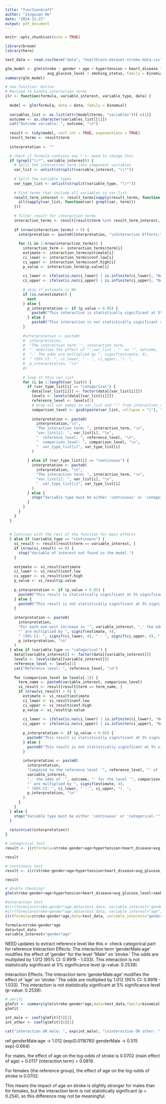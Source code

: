 ```yaml
---
title: "functiondraft"
author: "Jingxuan He"
date: "2024-11-22"
output: pdf_document
---
```


```r
knitr::opts_chunk$set(echo = TRUE)
```

```r
library(broom)
library(here)
```

```r
test_data <- read.csv(here("data", "healthcare-dataset-stroke-data.csv"))

glm_model <- glm(stroke ~ gender + age + hypertension + heart_disease +
                   avg_glucose_level + smoking_status, family = binomial, data = test_data)
summary(glm_model)
```


```r
# new function: belina
# Revised to handle interaction terms
ilr <- function(formula, variable_interest, variable_type, data) {
  
  model <- glm(formula, data = data, family = binomial)
  
  variables_list <- as.list(attr(model$terms, "variables"))[-c(1)]
  outcome <- as.character(variables_list[[1]])
  cat("Outcome variable: ", outcome, "\n")
  
  result <- tidy(model, conf.int = TRUE, exponentiate = TRUE)
  result_terms <- result$term
  
  interpretation <- ""

  # check if formula contains any * <- need to change this
  if (grepl("\\*", variable_interest)) {
    # Split the interaction term into component variables
    var_list <- unlist(strsplit(variable_interest, "\\*"))
    
    # Split the variable types
    var_type_list <- unlist(strsplit(variable_type, "\\*"))
    
    # Find terms that include all variables in var_list
    result_term_interest <- result_terms[sapply(result_terms, function(term) {
      all(sapply(var_list, function(var) grepl(var, term)))
    })]
    
    # filter result for interaction terms
    interaction_terms <- result[result$term %in% result_term_interest, ]
    
    if (nrow(interaction_terms) > 0) {
      interpretation <- paste0(interpretation, "\nInteraction Effects:\n")
      
      for (i in 1:nrow(interaction_terms)) {
        interaction_term <- interaction_terms$term[i]
        estimate <- interaction_terms$estimate[i]
        ci_lower <- interaction_terms$conf.low[i]
        ci_upper <- interaction_terms$conf.high[i]
        p_value <- interaction_terms$p.value[i]
        
        ci_lower <- ifelse(is.na(ci_lower) | is.infinite(ci_lower), "NA", signif(ci_lower, 4))
        ci_upper <- ifelse(is.na(ci_upper) | is.infinite(ci_upper), "NA", signif(ci_upper, 4))
        
        # skip if estimate is NA
        if (is.na(estimate)) {
          next
        } else {
          p_interpretation <- if (p_value < 0.05) {
            paste0("This interaction is statistically significant at 5% significance level (p-value: ", signif(p_value, 4), ").")
          } else {
            paste0("This interaction is not statistically significant at 5% significance level (p-value: ", signif(p_value, 4), ").")
        }
          
        #interpretation <- paste0(
        #  interpretation,
        #  "The interaction term '", interaction_term, 
        #  "' modifies the effect of '",var_list , "' on '", outcome, 
        #  ".' The odds are multiplied by ", signif(estimate, 4), 
        #  " (95% CI: ", ci_lower, " - ", ci_upper, "). ",
        #  p_interpretation, "\n"
        #)
        
        # loop it thru var_list
        for (i in 1:length(var_list)) {
          if (var_type_list[i] == "categorical") {
            data[[var_list[i]]] <- factor(data[[var_list[i]]])
            levels <- levels(data[[var_list[i]]])
            reference_level <- levels[1]
            # drop all var names in var_list and ":" from interaction_term
            comparison_level <- gsub(paste(var_list, collapse = "|"), "", gsub(":", "", interaction_term))
            
            interpretation <- paste0(
              interpretation,"\n",
              "The interaction term: ", interaction_term, "\n",
              "var_list[i]: ", var_list[i], "\n",
              "  reference_level: ", reference_level, "\n",
              "  comparison_level: ", comparison_level, "\n",
              "  var_type_list[i]", var_type_list[i]
            )
            
          } else if (var_type_list[i] == "continuous") {
            interpretation <- paste0(
              interpretation, "\n",
              "The interaction term: ", interaction_term, "\n",
              "var_list[i]: ", var_list[i], "\n",
              "  var_type_list[i]", var_type_list[i]
            )
          } else {
            stop("Variable type must be either 'continuous' or 'categorical.'")
          }
        }
      }
    }
  }
  
  
  # Continue with the rest of the function for main effects
  } else if (variable_type == "continuous") {
    vi_result <- result[result$term == variable_interest, ]
    if (nrow(vi_result) == 0) {
      stop("Variable of interest not found in the model.")
    }
    
    estimate <- vi_result$estimate
    ci_lower <- vi_result$conf.low
    ci_upper <- vi_result$conf.high
    p_value <- vi_result$p.value
    
    p_interpretation <- if (p_value < 0.05) {
      paste0("This result is statistically significant at 5% significance level (p-value: ", signif(p_value, 4), ").")
    } else {
      paste0("This result is not statistically significant at 5% significance level (p-value: ", signif(p_value, 4), ").")
    }
    
    interpretation <- paste0(
      interpretation,
      "For each one-unit increase in '", variable_interest, ",' the odds of '", outcome,
      "' are multiplied by ", signif(estimate, 4),
      " (95% CI: ", signif(ci_lower, 4), " - ", signif(ci_upper, 4), "). ",
      p_interpretation, "\n"
    )
  } else if (variable_type == "categorical") {
    data[[variable_interest]] <- factor(data[[variable_interest]])
    levels <- levels(data[[variable_interest]])
    reference_level <- levels[1]
    cat("Reference level: ", reference_level, "\n")
    
    for (comparison_level in levels[-1]) {
      term_name <- paste0(variable_interest, comparison_level)
      vi_result <- result[result$term == term_name, ]
      if (nrow(vi_result) > 0) {
        estimate <- vi_result$estimate
        ci_lower <- vi_result$conf.low
        ci_upper <- vi_result$conf.high
        p_value <- vi_result$p.value
        
        ci_lower <- ifelse(is.na(ci_lower) | is.infinite(ci_lower), "NA", signif(ci_lower, 4))
        ci_upper <- ifelse(is.na(ci_upper) | is.infinite(ci_upper), "NA", signif(ci_upper, 4))
        
        p_interpretation <- if (p_value < 0.05) {
          paste0("This result is statistically significant at 5% significance level (p-value: ", signif(p_value, 4), "). ")
        } else {
          paste0("This result is not statistically significant at 5% significance level (p-value: ", signif(p_value, 4), "). ")
        }
        
        interpretation <- paste0(
          interpretation,
          "Compared to the reference level '", reference_level, "' of '",
          variable_interest, 
          ",' the odds of '", outcome, "' for the level '", comparison_level, 
          "' are multiplied by ", signif(estimate, 4),
          " (95% CI: ", ci_lower, " - ", ci_upper, "). ",
          p_interpretation, "\n"
        )
      }
    }
  } else {
    stop("Variable type must be either 'continuous' or 'categorical.'")
  }
  
  return(cat(interpretation))
}

```

```r
# categorical test
result <- ilr(formula=stroke~gender+age+hypertension+heart_disease+avg_glucose_level+smoking_status,data=test_data, variable_interest="gender", variable_type="categorical")

result
```

```r
# continuous test
result <- ilr(stroke~gender+age+hypertension+heart_disease+avg_glucose_level+smoking_status,data=test_data, variable_interest="age", variable_type="continuous")

result
```

```r
# double checking!
glm(stroke~gender+age+hypertension+heart_disease+avg_glucose_level+smoking_status,data=test_data, family=binomial)
```

```r
#interaction test
#ilr(formula=stroke~gender*age,data=test_data, variable_interest="gender", variable_type="categorical")
#ilr(formula=stroke~gender*age,data=test_data, variable_interest="age", variable_type="continuous")
ilr(formula=stroke~gender*age,data=test_data, variable_interest="gender*age", variable_type="categorical*continuous")

formula=stroke~gender*age
data=test_data
variable_interest="gender*age"
```
NEED updates to extract reference level like this <- check categorical part for reference
Interaction Effects:
The interaction term 'genderMale:age' modifies the effect of 'gender' for the level "Male" on 'stroke.' The odds are multiplied by 1.012 (95% CI: 0.9919 - 1.033). This interaction is not statistically significant at 5% significance level (p-value: 0.2539).
 
Interaction Effects:
The interaction term 'genderMale:age' modifies the effect of 'age' on 'stroke.' The odds are multiplied by 1.012 (95% CI: 0.9919 - 1.033). This interaction is not statistically significant at 5% significance level (p-value: 0.2539).
```r
# verify
glmfit <- summary(glm(stroke~gender*age,data=test_data,family=binomial))
glmfit

int_male <- coef(glmfit)[5][1]
int_other <- coef(glmfit)[6][1]

cat("interaction OR male: ", exp(int_male), "\ninteraction OR other: ", exp(int_other))
```

ref
genderMale:age -> 1.012 (exp(0.011678))
genderMale -> 0.515 exp(-0.664)

For males, the effect of age on the log-odds of stroke is 0.0702 (main effect of age) + 0.0117 (interaction term) = 0.0819.

For females (the reference group), the effect of age on the log-odds of stroke is 0.0702.

This means the impact of age on stroke is slightly stronger for males than for females, but the interaction term is not statistically significant (p = 0.254), so this difference may not be meaningful.
